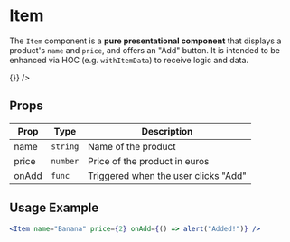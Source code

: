 
<Meta of={ItemStories} />

# Item

The `Item` component is a **pure presentational component** that displays a product's `name` and `price`, and offers an "Add" button. It is intended to be enhanced via HOC (e.g. `withItemData`) to receive logic and data.

<Canvas>
    <Story name="Default">
        <Item name="Apple" price={1} onAdd={() => {}} />
    </Story>
</Canvas>

## Props

| Prop   | Type     | Description                         |
|--------|----------|-------------------------------------|
| name   | `string` | Name of the product                 |
| price  | `number` | Price of the product in euros       |
| onAdd  | `func`   | Triggered when the user clicks "Add" |

## Usage Example

```jsx
<Item name="Banana" price={2} onAdd={() => alert("Added!")} />

